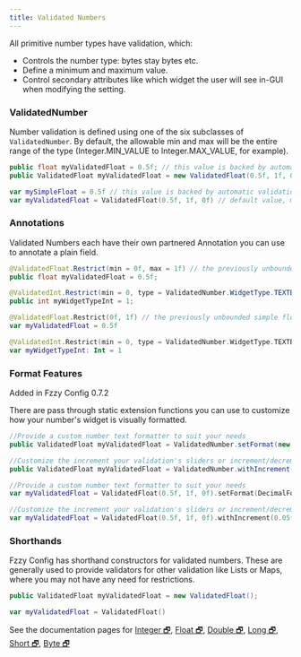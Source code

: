 ```yaml
---
title: Validated Numbers
---
```


All primitive number types have validation, which:
* Controls the number type: bytes stay bytes etc.
* Define a minimum and maximum value.
* Control secondary attributes like which widget the user will see in-GUI when modifying the setting.

### ValidatedNumber
Number validation is defined using one of the six subclasses of `ValidatedNumber`. By default, the allowable min and max will be the entire range of the type (Integer.MIN_VALUE to Integer.MAX_VALUE, for example).

<CodeTabs>

```java !!tabs Java
public float myValidatedFloat = 0.5f; // this value is backed by automatic validation, with no max or min bound
public ValidatedFloat myValidatedFloat = new ValidatedFloat(0.5f, 1f, 0f); // default value, max value, min value
```

```kotlin !!tabs Kotlin
var mySimpleFloat = 0.5f // this value is backed by automatic validation, with no max or min bound
var myValidatedFloat = ValidatedFloat(0.5f, 1f, 0f) // default value, max value, min value
```

</CodeTabs>

### Annotations
Validated Numbers each have their own partnered Annotation you can use to annotate a plain field.

<CodeTabs>

```java !!tabs Java
@ValidatedFloat.Restrict(min = 0f, max = 1f) // the previously unbounded simple float now has automatic validation with bounds between 0 and 1.
public float myValidatedFloat = 0.5f;

@ValidatedInt.Restrict(min = 0, type = ValidatedNumber.WidgetType.TEXTBOX_WITH_BUTTONS) //Restrict can also set the widget type used in the config GUI
public int myWidgetTypeInt = 1;
```

```kotlin !!tabs Kotlin
@ValidatedFloat.Restrict(0f, 1f) // the previously unbounded simple float now has automatic validation with bounds between 0 and 1.
var myValidatedFloat = 0.5f

@ValidatedInt.Restrict(min = 0, type = ValidatedNumber.WidgetType.TEXTBOX_WITH_BUTTONS) //Restrict can also set the widget type used in the config GUI
var myWidgetTypeInt: Int = 1
```

</CodeTabs>

### Format Features

<Callout>
Added in Fzzy Config 0.7.2
</Callout>

There are pass through static extension functions you can use to customize how your number's widget is visually formatted.

<CodeTabs>

```java !!tabs Java
//Provide a custom number text formatter to suit your needs
public ValidatedFloat myValidatedFloat = ValidatedNumber.setFormat(new ValidatedFloat(0.5f, 1f, 0f), new DecimalFormat("#.###"));

//Customize the increment your validation's sliders or increment/decrement buttons use
public ValidatedFloat myValidatedFloat = ValidatedNumber.withIncrement(new ValidatedFloat(0.5f, 1f, 0f), 0.05f);
```

```kotlin !!tabs Kotlin
//Provide a custom number text formatter to suit your needs
var myValidatedFloat = ValidatedFloat(0.5f, 1f, 0f).setFormat(DecimalFormat("#.###"))

//Customize the increment your validation's sliders or increment/decrement buttons use
var myValidatedFloat = ValidatedFloat(0.5f, 1f, 0f).withIncrement(0.05f)
```

</CodeTabs>

### Shorthands
Fzzy Config has shorthand constructors for validated numbers. These are generally used to provide validators for other validation like Lists or Maps, where you may not have any need for restrictions.

<CodeTabs>

```java !!tabs Java
public ValidatedFloat myValidatedFloat = new ValidatedFloat();
```

```kotlin !!tabs Kotlin
var myValidatedFloat = ValidatedFloat()
```

</CodeTabs>

<Callout>
See the documentation pages for <a target="_blank" rel="noopener" href="https://fzzyhmstrs.github.io/fconfig/-fzzy%20-config/me.fzzyhmstrs.fzzy_config.validation.number/-validated-int/index.html">Integer 🗗</a>, <a target="_blank" rel="noopener" href="https://fzzyhmstrs.github.io/fconfig/-fzzy%20-config/me.fzzyhmstrs.fzzy_config.validation.number/-validated-float/index.html">Float 🗗</a>, <a target="_blank" rel="noopener" href="https://fzzyhmstrs.github.io/fconfig/-fzzy%20-config/me.fzzyhmstrs.fzzy_config.validation.number/-validated-double/index.html">Double 🗗</a>, <a target="_blank" rel="noopener" href="https://fzzyhmstrs.github.io/fconfig/-fzzy%20-config/me.fzzyhmstrs.fzzy_config.validation.number/-validated-long/index.html">Long 🗗</a>, <a target="_blank" rel="noopener" href="https://fzzyhmstrs.github.io/fconfig/-fzzy%20-config/me.fzzyhmstrs.fzzy_config.validation.number/-validated-short/index.html">Short 🗗</a>, <a target="_blank" rel="noopener" href="https://fzzyhmstrs.github.io/fconfig/-fzzy%20-config/me.fzzyhmstrs.fzzy_config.validation.number/-validated-byte/index.html">Byte 🗗</a>
</Callout>

